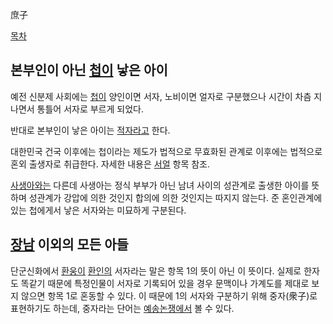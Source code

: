 庶子

[[목차]]

== 본부인이 아닌 [[첩]]이 낳은 아이 ==
예전 신분제 사회에는 [[첩]]이 양인이면 서자, 노비이면 얼자로 구분했으나 시간이 차츰 지나면서 통틀어 서자로 부르게 되었다.

반대로 본부인이 낳은 아이는 [[적자]]라고 한다.

대한민국 건국 이후에는 첩이라는 제도가 법적으로 무효화된 관계로 이후에는 법적으로 혼외 출생자로 취급한다. 자세한 내용은 [[서얼]] 항목 참조.

[[사생아]]와는 다른데 사생아는 정식 부부가 아닌 남녀 사이의 성관계로 출생한 아이를 뜻하며 성관계가 강압에 의한 것인지 합의에 의한 것인지는 따지지 않는다. 준 혼인관계에 있는 첩에게서 낳은 서자와는 미묘하게 구분된다.

== [[장남]] 이외의 모든 아들 ==
단군신화에서 [[환웅]]이 [[환인]]의 서자라는 말은 항목 1의 뜻이 아닌 이 뜻이다. 실제로 한자도 똑같기 때문에 특정인물이 서자로 기록되어 있을 경우 문맥이나 가계도를 제대로 보지 않으면 항목 1로 혼동할 수 있다. 이 때문에 1의 서자와 구분하기 위해 중자(衆子)로 표현하기도 하는데, 중자라는 단어는 [[예송논쟁]]에서 볼 수 있다.
